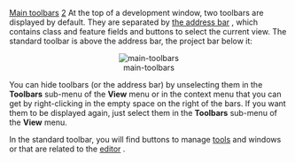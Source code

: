 [[Property:title|Main toolbars]]
[[Property:weight|2]]
At the top of a development window, two toolbars are displayed by default. They are separated by [[Main address bar|the address bar]] , which contains class and feature fields and buttons to select the current view. The standard toolbar is above the address bar, the project bar below it: 
<center> [[Image:main-toolbars]]  </center>

You can hide toolbars (or the address bar) by unselecting them in the '''Toolbars''' sub-menu of the '''View''' menu or in the context menu that you can get by right-clicking in the empty space on the right of the bars. If you want them to be displayed again, just select them in the '''Toolbars''' sub-menu of the '''View''' menu. 

In the standard toolbar, you will find buttons to manage [[Browsing tools: Introduction|tools]]  and windows or that are related to the [[EiffelStudio Editor Introduction|editor]] . <br/>


{{note| '''Note''': For both toolbars, it is possible to choose which buttons are displayed and which ones are not. See the [[Toolbar customization|Toolbars customization page]]  for more information. }}




